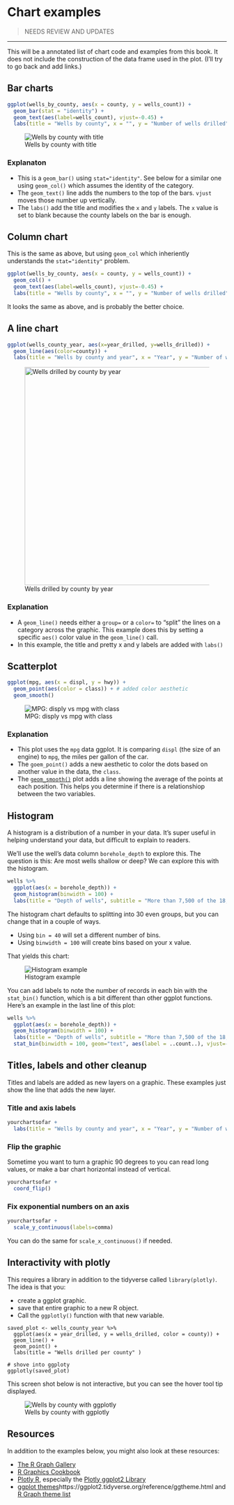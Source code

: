 # Chart examples

> NEEDS REVIEW AND UPDATES

--- 

This will be a annotated list of chart code and examples from this book. It does not include the construction of the data frame used in the plot. (I'll try to go back and add links.)

## Bar charts

```r
ggplot(wells_by_county, aes(x = county, y = wells_count)) +
  geom_bar(stat = "identity") +
  geom_text(aes(label=wells_count), vjust=-0.45) +
  labs(title = "Wells by county", x = "", y = "Number of wells drilled")
```

![Wells by county with title](images/visualize-county-by-year-done.png)

### Explanaton

- This is a `geom_bar()` using `stat="identity"`. See below for a similar one using `geom_col()` which assumes the identity of the category.
- The `geom_text()` line adds the numbers to the top of the bars. `vjust` moves those number up vertically.
- The `labs()` add the title and modifies the `x` and `y` labels. The `x` value is set to blank because the county labels on the bar is enough.

## Column chart

This is the same as above, but using `geom_col` which inheriently understands the `stat="identity"` problem.

```r
ggplot(wells_by_county, aes(x = county, y = wells_count)) +
  geom_col() +
  geom_text(aes(label=wells_count), vjust=-0.45) +
  labs(title = "Wells by county", x = "", y = "Number of wells drilled")
```

It looks the same as above, and is probably the better choice.


## A line chart

```r
ggplot(wells_county_year, aes(x=year_drilled, y=wells_drilled)) +
  geom_line(aes(color=county)) +
  labs(title = "Wells by county and year", x = "Year", y = "Number of wells")
```

![Wells drilled by county by year](images/visualize-county-year-line.png){width=500px}

### Explanation

- A `geom_line()` needs either a `group=` or a `color=` to "split" the lines on a category across the graphic. This example does this by setting a specific `aes()` color value in the `geom_line()` call.
- In this example, the title and pretty x and y labels are added with `labs()`

## Scatterplot

```r
ggplot(mpg, aes(x = displ, y = hwy)) +
  geom_point(aes(color = class)) + # added color aesthetic
  geom_smooth()
```

![MPG: disply vs mpg with class](images/visualize-mpg-03.png)

### Explanation

- This plot uses the `mpg` data ggplot. It is comparing `displ` (the size of an engine) to `mpg`, the miles per gallon of the car.
- The `goem_point()` adds a new aesthetic to color the dots based on another value in the data, the `class`.
- The [`geom_smooth()`](https://ggplot2.tidyverse.org/reference/geom_smooth.html) plot adds a line showing the average of the points at each position. This helps you determine if there is a relationshiop between the two variables.

## Histogram

A histogram is a distribution of a number in your data. It's super useful in helping understand your data, but difficult to explain to readers.

We'll use the well's data column `borehole_depth` to explore this. The question is this: Are most wells shallow or deep? We can explore this with the histogram.

```r
wells %>% 
  ggplot(aes(x = borehole_depth)) +
  geom_histogram(binwidth = 100) +
  labs(title = "Depth of wells", subtitle = "More than 7,500 of the 18,000 wells drilled since 2005 are less than 100-feet deep.", y = "Wells drilled", x = "Depth in 100ft increments")
```

The histogram chart defaults to splitting into 30 even groups, but you can change that in a couple of ways.

- Using `bin = 40` will set a different number of bins.
- Using `binwidth = 100` will create bins based on your x value.

That yields this chart:

![Histogram example](images/examples-histogram01.png)

You can add labels to note the number of records in each bin with the `stat_bin()` function, which is a bit different than other ggplot functions. Here's an example in the last line of this plot:

```r
wells %>% 
  ggplot(aes(x = borehole_depth)) +
  geom_histogram(binwidth = 100) +
  labs(title = "Depth of wells", subtitle = "More than 7,500 of the 18,000 wells drilled since 2005 are less than 100-feet deep.", y = "Wells drilled", x = "Depth in 100ft increments") +
  stat_bin(binwidth = 100, geom="text", aes(label = ..count..), vjust=-.5)
```

## Titles, labels and other cleanup

Titles and labels are added as new layers on a graphic. These examples just show the line that adds the new layer.

### Title and axis labels

```r
yourchartsofar +
  labs(title = "Wells by county and year", x = "Year", y = "Number of wells")
```

### Flip the graphic

Sometime you want to turn a graphic 90 degrees to you can read long values, or make a bar chart horizontal instead of vertical.

```r
yourchartsofar +
  coord_flip()
```
### Fix exponential numbers on an axis

```r
yourchartsofar +
  scale_y_continuous(labels=comma)
```

You can do the same for `scale_x_continuous()` if needed.

## Interactivity with plotly

This requires a library in addition to the tidyverse called `library(plotly)`. The idea is that you:

- create a ggplot graphic.
- save that entire graphic to a new R object.
- Call the `ggplotly()` function with that new variable.

```
saved_plot <- wells_county_year %>%
  ggplot(aes(x = year_drilled, y = wells_drilled, color = county)) + 
  geom_line() +
  geom_point() +
  labs(title = "Wells drilled per county" )

# shove into ggploty
ggplotly(saved_plot)
```

This screen shot below is not interactive, but you can see the hover tool tip displayed.

![Wells by county with ggplotly](images/graphics-wells-county-plotly.png)

## Resources

In addition to the examples below, you might also look at these resources:

- [The R Graph Gallery](https://www.r-graph-gallery.com/)
- [R Graphics Cookbook](http://www.cookbook-r.com/Graphs/)
- [Plotly R](https://plot.ly/r/), especially the [Plotly ggplot2 Library](https://plot.ly/ggplot2/)
- [ggplot themes]()https://ggplot2.tidyverse.org/reference/ggtheme.html and [R Graph theme list](https://www.r-graph-gallery.com/192-ggplot-themes/)

